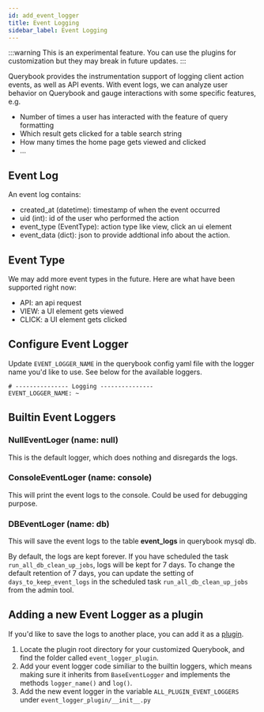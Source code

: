 ```yaml
---
id: add_event_logger
title: Event Logging
sidebar_label: Event Logging
---
```


:::warning
This is an experimental feature. You can use the plugins for customization but they may break in future updates.
:::

Querybook provides the instrumentation support of logging client action events, as well as API events. With event logs, we can analyze user behavior on Querybook and gauge interactions with some specific features, e.g.
  - Number of times a user has interacted with the feature of query formatting
  - Which result gets clicked for a table search string
  - How many times the home page gets viewed and clicked
  - ...

## Event Log
An event log contains:
 - created_at (datetime): timestamp of when the event occurred
 - uid (int): id of the user who performed the action
 - event_type (EventType): action type like view, click an ui element
 - event_data (dict): json to provide addtional info about the action.

## Event Type
We may add more event types in the future. Here are what have been supported right now:
  - API: an api request
  - VIEW:  a UI element gets viewed
  - CLICK: a UI element gets clicked

## Configure Event Logger
Update `EVENT_LOGGER_NAME` in the querybook config yaml file with the logger name you'd like to use. See below for the available loggers.

```
# --------------- Logging ---------------
EVENT_LOGGER_NAME: ~
```

## Builtin Event Loggers

### NullEventLoger (name: null)
This is the default logger, which does nothing and disregards the logs.

### ConsoleEventLoger (name: console)
This will print the event logs to the console. Could be used for debugging purpose.

### DBEventLoger (name: db)
This will save the event logs to the table **event_logs** in querybook mysql db.

By default, the logs are kept forever. If you have scheduled the task `run_all_db_clean_up_jobs`, logs will be kept for 7 days. To change the default retention of 7 days, you can update the setting of `days_to_keep_event_logs` in the scheduled task `run_all_db_clean_up_jobs` from the admin tool.


## Adding a new Event Logger as a plugin
If you'd like to save the logs to another place, you can add it as a [plugin](plugins.mdx).


1. Locate the plugin root directory for your customized Querybook, and find the folder called `event_logger_plugin`.
2. Add your event logger code similiar to the builtin loggers, which means making sure it inherits from `BaseEventLogger` and implements the methods `logger_name()` and `log()`.
3. Add the new event logger in the variable `ALL_PLUGIN_EVENT_LOGGERS` under `event_logger_plugin/__init__.py`
